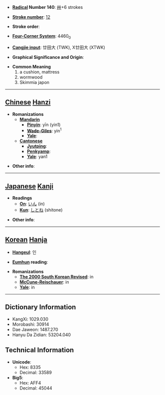 * '''[[Wiktionary:Chinese radical index| Radical]] Number 140''': [[Wiktionary:Chinese radical index 艸|艸]]+6 strokes

* '''[[Wiktionary:Chinese total strokes index|Stroke number]]''': [[Wiktionary:Chinese total strokes index 12|12]]

* '''Stroke order''': 

* '''[[Wiktionary:Chinese four corner index|Four-Corner System]]''': 4460<sub>0</sub>

* '''[[Wiktionary:Chinese Cangjie index|Cangjie input]]''': 廿田大 (TWK), X廿田大 (XTWK)

* '''Graphical Significance and Origin''': 

* '''Common Meaning'''
*#a cushion, mattress
*# wormwood
*# Skimmia japon


----

== [[Chinese]] [[Hanzi]] ==

* '''Romanizations'''
** '''[[Mandarin]]'''
*** '''[[Pinyin]]''': yīn (yin1)
*** '''[[Wade-Giles]]''': yin<sup>1</sup>
*** '''[[Yale]]''': 
** '''[[Cantonese]]'''
*** '''[[Jyutping]]''':
*** '''[[Penkyamp]]''': 
*** '''[[Yale]]''': yan1

* '''Other info''': 

----

== [[Japanese]] [[Kanji]] ==

* '''Readings'''
** '''[[On]]''': [[いん]] (in)
** '''[[Kun]]''': [[しとね]] (shitone)

* '''Other info''':  

----

== [[Korean]] [[Hanja]] ==

* '''[[Hangeul]]''': 인

* '''[[Eumhun]] reading''': 

* '''Romanizations'''
** '''[[The 2000 South Korean Revised Romanization|The 2000 South Korean Revised]]''': in
** '''[[McCune-Reischauer]]''': in
** '''[[Yale]]''': in

----

== Dictionary Information ==

* KangXi: 1029.030
* Morobashi: 30914
* Dae Jaweon: 1487.270
* Hanyu Da Zidian: 53204.040

== Technical Information ==

* '''Unicode''':
** Hex: 8335
** Decimal: 33589
* '''Big5''':
** Hex: AFF4
** Decimal: 45044